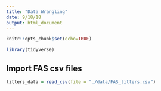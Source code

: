 ```yaml
---
title: "Data Wrangling"
date: 9/18/18
output: html_document
---
```


```r
knitr::opts_chunk$set(echo=TRUE)

library(tidyverse)
```

## Import FAS csv files

```r
litters_data = read_csv(file = "./data/FAS_litters.csv")
```

